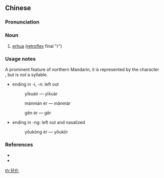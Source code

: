 ==Chinese==
{{zh-forms|s=儿化}}
{{examples-right|* {{zh-x|貓兒{r}|cat}}
* {{zh-x|花兒{r}|flower}}
* {{zh-x|他 火兒{r} 了|He got angry.}}
}}

===Pronunciation===
{{zh-pron
|m=érhuà
|c=ji4 faa3
|cat=n
}}

===Noun===
{{zh-noun}}

# {{lb|zh|phonetic}} [[w:erhua|erhua]] ([[retroflex]] final "r")

===Usage notes===
A prominent feature of northern Mandarin, it is represented by the character {{zh-l|兒}}, but is not a syllable.
* ending in -i, -n: left out
*: {{zh-l|一塊兒}} yīkuàir &mdash; yīkuàr
*: {{zh-l|慢慢兒}} mànmàn ér &mdash; mànmàr
*: {{zh-l|根兒}} gēn ér &mdash; gēr

* ending in -ng: left out and nasalized
*: {{zh-l|有空兒}} yǒukòng ér &mdash; yǒukõr

===References===
* {{pedialite|兒化|lang=zh}}
* {{pedialite|erhua}}

{{zh-cat|Linguistics}}

[[th:兒化]]